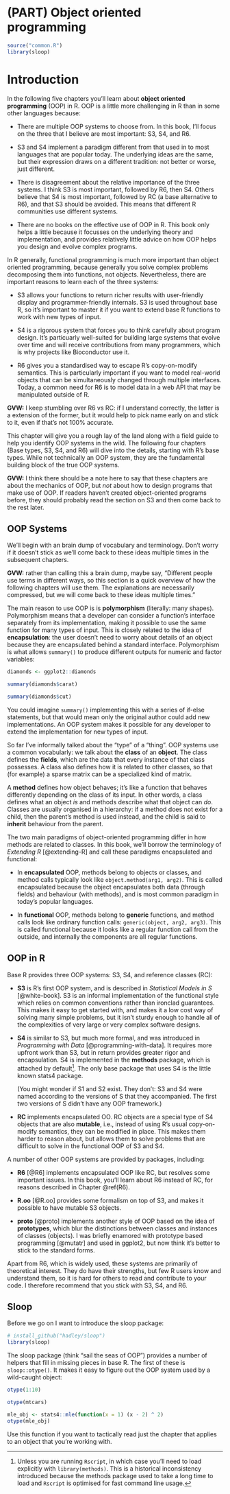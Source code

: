 # (PART) Object oriented programming {-}
\index{object-oriented programming}

```r
source("common.R")
library(sloop)
```

# Introduction {#oo .unnumbered}

In the following five chapters you'll learn about __object oriented programming__ (OOP) in R. OOP is a little more challenging in R than in some other languages because:

* There are multiple OOP systems to choose from. In this book, I'll focus 
  on the three that I believe are most important: S3, S4, and R6.

* S3 and S4 implement a paradigm different from that used in to most languages that are popular today. 
  The underlying ideas are the same, but their expression draws on a different tradition:
  not better or worse, just different.

* There is disagreement about the relative importance of the three systems. 
  I think S3 is most important, followed by R6, then S4. Others believe that 
  S4 is most important, followed by RC (a base alternative to R6), and that S3 
  should be avoided. This means that different R communities use different 
  systems.

* There are no books on the effective use of OOP in R. This book
  only helps a little because it focusses on the underlying theory and 
  implementation, and provides relatively little advice on how OOP
  helps you design and evolve complex programs.

In R generally, functional programming is much more important than object oriented programming, because generally you solve complex problems decomposing them into functions, not objects. Nevertheless, there are important reasons to learn each of the three systems:

* S3 allows your functions to return richer results with user-friendly display
  and programmer-friendly internals. S3 is used throughout base R, so it's 
  important to master it if you want to extend base R functions to work with 
  new types of input.

* S4 is a rigorous system that forces you to think carefully about program design.
  It's particuarly well-suited for building large systems that evolve over time 
  and will receive contributions from many programmers, which is why projects like
  Bioconductor use it.
  
* R6 gives you a standardised way to escape R's copy-on-modify semantics. 
  This is particularly important if you want to model real-world objects 
  that can be simultaneously changed through multiple interfaces. Today,
  a common need for R6 is to model data in a web API that may be manipulated
  outside of R.

**GVW:** I keep stumbling over R6 vs RC: if I understand correctly, the latter is a extension of the former, but it would help to pick name early on and stick to it, even if that's not 100% accurate.

This chapter will give you a rough lay of the land along with a field guide to help you identify OOP systems in the wild. The following four chapters (Base types, S3, S4, and R6) will dive into the details, starting with R's base types. While not technically an OOP system, they are the fundamental building block of the true OOP systems.

**GVW:** I think there should be a note here to say that these chapters are about the mechanics of OOP, but _not_ about how to design programs that make use of OOP.  If readers haven't created object-oriented programs before, they should probably read the section on S3 and then come back to the rest later.

## OOP Systems {-}

We'll begin with an brain dump of vocabulary and terminology. Don't worry if it doesn't stick as we'll come back to these ideas multiple times in the subsequent chapters.

**GVW:** rather than calling this a brain dump, maybe say, "Different people use terms in different ways, so this section is a quick overview of how the following chapters will use them.  The explanations are necessarily compressed, but we will come back to these ideas multiple times."

The main reason to use OOP is is __polymorphism__ (literally: many shapes). Polymorphism means that a developer can consider a function's interface separately from its implementation, making it possible to use the same function for many types of input. This is closely related to the idea of __encapsulation__: the user doesn't need to worry about details of an object because they are encapsulated behind a standard interface. Polymorphism is what allows `summary()` to produce different outputs for numeric and factor variables:

```r
diamonds <- ggplot2::diamonds

summary(diamonds$carat)

summary(diamonds$cut)
```

You could imagine `summary()` implementing this with a series of if-else statements, but that would mean only the original author could add new implementations. An OOP system makes it possible for any developer to extend the implementation for new types of input. 

So far I've informally talked about the "type" of a "thing". OOP systems use a common vocabularly: we talk about the __class__ of an __object__. The class defines the __fields__, which are the data that every instance of that class possesses.  A class also defines how it is related to other classes, so that (for example) a sparse matrix can be a specialized kind of matrix.

A __method__ defines how object behaves; it's like a function that behaves differently depending on the class of its input. In other words, a class defines what an object _is_ and methods describe what that object can _do_. Classes are usually organised in a hierarchy: if a method does not exist for a child, then the parent's method is used instead, and the child is said to __inherit__ behaviour from the parent. 

The two main paradigms of object-oriented programming differ in how methods are related to classes. In this book, we'll borrow the terminology of _Extending R_ [@extending-R] and call these paradigms encapsulated and functional:

*   In __encapsulated__ OOP, methods belong to objects or classes, and method 
    calls typically look like `object.method(arg1, arg2)`. This is called 
    encapsulated because the object encapsulates both data (through fields) and 
    behaviour (with methods), and is most common paradigm in today's popular 
    languages.
    
*   In __functional__ OOP, methods belong to __generic__ functions, and method 
    calls look like ordinary function calls: `generic(object, arg2, arg3)`. 
    This is called functional because it looks like a regular function call
    from the outside, and internally the components are all regular functions.

## OOP in R {-}

Base R provides three OOP systems: S3, S4, and reference classes (RC):

*   __S3__ is R's first OOP system, and is described in _Statistical Models 
    in S_ [@white-book]. S3 is an informal implementation of the functional 
    style which relies on common conventions rather than ironclad guarantees. 
    This makes it easy to get started with, and makes it a low cost way of 
    solving many simple problems, but it isn't sturdy enough to handle all
    of the complexities of very large or very complex software designs.

*   __S4__ is similar to S3, but much more formal, and was introduced in 
    _Programming with Data_ [@programming-with-data]. It requires more upfront 
    work than S3, but in return provides greater rigor and encapsulation. S4 is 
    implemented in the __methods__ package, which is attached by 
    default[^Rscript]. The only base package that uses S4 is the little known 
    stats4 package.
    
    (You might wonder if S1 and S2 exist. They don't: S3 and S4 were named 
    according to the versions of S that they accompanied. The first two 
    versions of S didn't have any OOP framework.)

*   __RC__ implements encapsulated OO. RC objects are a special type of S4 
    objects that are also __mutable__, i.e., instead of using R's usual copy-on-modify 
    semantics, they can be modified in place. This makes them harder to reason 
    about, but allows them to solve problems that are difficult to solve in
    the functional OOP of S3 and S4.

[^Rscript]: Unless you are running `Rscript`, in which case you'll need to load explicitly with `library(methods)`. This is a historical inconsistency introduced because the methods package used to take a long time to load and `Rscript` is optimised for fast command line usage. 

A number of other OOP systems are provided by packages, including:

*   __R6__ [@R6] implements encapsulated OOP like RC, but resolves some 
    important issues. In this book, you'll learn about R6 instead of RC, for
    reasons described in Chapter \@ref(R6).
    
*   __R.oo__ [@R.oo] provides some formalism on top of S3, and makes it possible to
    have mutable S3 objects.

*   __proto__ [@proto] implements another style of OOP based on the idea of 
    __prototypes__, which blur the distinctions between classes and instances 
    of classes (objects). I was briefly enamored with prototype based 
    programming [@mutatr] and used in ggplot2, but now think it's better to
    stick to the standard forms.

Apart from R6, which is widely used, these systems are primarily of theoretical interest. They do have their strengths, but few R users know and understand them, so it is hard for others to read and contribute to your code. I therefore recommend that you stick with S3, S4, and R6.

## Sloop {-}

Before we go on I want to introduce the sloop package:

```r
# install_github("hadley/sloop")
library(sloop)
```

The sloop package (think "sail the seas of OOP") provides a number of helpers that fill in missing pieces in base R. The first of these is `sloop::otype()`. It makes it easy to figure out the OOP system used by a wild-caught object: 

```r
otype(1:10)

otype(mtcars)

mle_obj <- stats4::mle(function(x = 1) (x - 2) ^ 2)
otype(mle_obj)
```

Use this function if you want to tactically read just the chapter that applies to an object that you're working with. 

